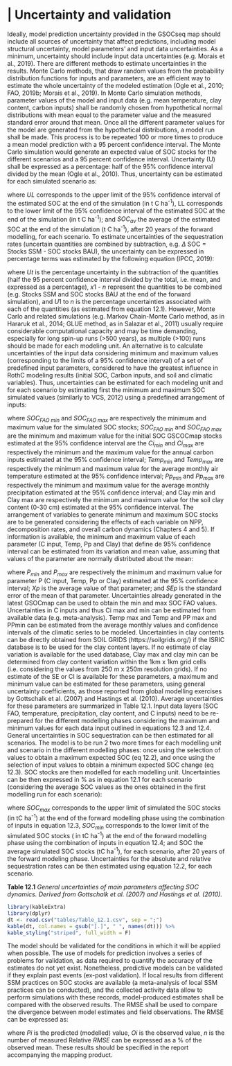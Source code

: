 # | Uncertainty and validation  

Ideally, model prediction uncertainty provided in the GSOCseq map should include all sources of uncertainty that affect predictions, including model structural uncertainty, model parameters' and input data uncertainties. As a minimum, uncertainty should include input data uncertainties (e.g. Morais et al., 2019).
There are different methods to estimate uncertainties in the results.  Monte Carlo methods, that draw random values from the probability distribution functions for inputs and parameters, are an efficient way to estimate the whole uncertainty of the modeled estimation (Ogle et al., 2010; FAO, 2019b; Morais et al., 2019). In Monte Carlo simulation methods, parameter values of the model and input data (e.g. mean temperature, clay content, carbon inputs) shall be randomly chosen from hypothetical normal distributions with mean equal to the parameter value and the measured standard error around that mean. Once all the different parameter values for the model are generated from the hypothetical distributions, a model run shall be made. This process is to be repeated 100 or more times to produce a mean model prediction with a 95 percent confidence interval. The Monte Carlo simulation would generate an expected value of SOC stocks for the different scenarios and a 95 percent confidence interval.
Uncertainty (U) shall be expressed as a percentage:  half of the 95% confidence interval divided by the mean (Ogle et al., 2010). Thus, uncertainty can be estimated for each simulated scenario as:

\begin{equation}
\tag{12.1}
U \% = \frac{100 \times (ULCI-LLC)}{2 \times SOC_{av}}
\end{equation}

where $UL$ corresponds to the upper limit of the 95% confidence interval of the estimated SOC at the end of the simulation (in t C ha^-1^), LL corresponds to the lower limit of the 95% confidence interval of the estimated SOC at the end of the simulation (in t C ha^-1^); and $SOC_{av}$ the average  of the estimated SOC at the end of the simulation (t C ha^-1^), after 20 years of the forward modelling, for each scenario.
To estimate uncertainties of the sequestration rates (uncertain quantities are combined by subtraction, e.g. $\Delta$ SOC = Stocks SSM - SOC stocks BAU), the uncertainty can be expressed in percentage terms was estimated by the following equation (IPCC, 2019):
                                                   
\begin{equation}
\tag{12.2}
Ut = \sqrt((U1X1)^2 + ... + (UnXn)^2) \\
|X1+ ... +Xn|
\end{equation}

where $Ut$ is the percentage uncertainty in the subtraction  of the quantities (half the 95 percent confidence interval divided by the total, i.e. mean, and expressed as a percentage), $x1$ - $n$  represent the  quantities to be combined (e.g. Stocks SSM  and  SOC stocks BAU at the end of the forward simulation), and  $U1$ to $n$  is the percentage uncertainties associated with each of the quantities (as estimated from equation 12.1). 
However, Monte Carlo and related simulations (e.g. Markov Chain-Monte Carlo method, as in Hararuk et al., 2014; GLUE method, as in Salazar et al., 2011) usually require considerable computational capacity and may be time demanding, especially for long spin-up runs (>500 years), as multiple (>100) runs should be made for each modeling unit. 
An alternative is to calculate uncertainties of the input data considering minimum and maximum values (corresponding to the limits of a 95% confidence interval) of a set of predefined input parameters, considered to have the greatest influence in RothC modeling results (initial SOC, Carbon inputs, and soil and climatic variables). Thus, uncertainties can be estimated for each modeling unit and for each scenario by estimating first the minimum and maximum SOC simulated values (similarly to VCS, 2012) using a predefined arrangement of inputs:
\begin{equation}
\tag{12.3}
SOC max = Model(SOC_{FAO \ max}, Ci_{max}, Temp_{min}, Pp_{max}, Clay_{max})       
\end{equation}

\begin{equation}
\tag{12.4}
  SOC min = Model(SOC_{FAO \ min}, Ci_{min}, Temp_{max}, Pp_{min}, Clay_{min})          
\end{equation}

where $SOC_{FAO \ min}$ and $SOC_{FAO \ max}$ are respectively the minimum and maximum value for the simulated SOC stocks; $SOC_{FAO \ min}$ and $SOC_{FAO \ max}$ are the minimum and maximum value for the initial SOC GSCOCmap stocks estimated at the 95% confidence interval are the $Ci_{min}$ and $Ci_{max}$  are respectively the minimum and the maximum value for the annual carbon inputs estimated at the 95% confidence interval; $Temp_{min}$ and $Temp_{max}$  are respectively the minimum and maximum value for the average monthly air temperature estimated at the 95% confidence interval; $Pp_{min}$ and $Pp_{max}$ are respectively the minimum and  maximum value for the average monthly precipitation estimated at the 95% confidence interval; and Clay min and Clay max  are respectively the minimum and maximum value for the soil clay content (0-30 cm) estimated at the 95% confidence interval. The arrangement of variables to generate minimum and maximum SOC stocks  are to be generated considering the effects of each variable on NPP, decomposition rates, and overall carbon dynamics (Chapters 4 and 5).
If information is available, the minimum and maximum value of each parameter (C input, Temp, Pp and Clay) that define de 95% confidence interval can be estimated from its variation and mean value, assuming that values of the parameter are normally distributed about the mean:

\begin{equation}
\tag{12.5}
P_{min} = Xp - 1.96 \times SEp 
\end{equation}

\begin{equation}
\tag{12.6}
P_{max} = Xp - 1.96 \times SEp 
\end{equation}

where $P_{min}$ and  $P_{max}$ are respectively the minimum and maximum value for parameter P (C input, Temp, Pp or Clay) estimated at the 95% confidence interval; $Xp$ is the average value of that parameter; and $SEp$ is the standard error of the mean of that parameter.
Uncertainties already generated in the latest GSOCmap can be used to obtain the min and max SOC FAO values. Uncertainties in C inputs and thus Ci max and min can be estimated from available data (e.g. meta-analysis). Temp max and Temp and PP max and PPmin can be estimated from the average monthly values and confidence intervals of the climatic series to be modeled. Uncertainties in clay contents can be directly obtained from SOIL GRIDS (https://soilgrids.org/) if the ISRIC database is to be used for the clay content layers. If no estimate of clay variation is available for the used database, Clay max and clay min can be determined from clay content variation within the 1km x 1km grid cells (i.e. considering the values from 250 m x 250m resolution grids). 
If no estimate of the SE or CI is available for these parameters, a maximum and minimum value can be estimated for these parameters, using  general uncertainty coefficients, as those reported from global modelling exercises by Gottschalk et al. (2007) and Hastings et al. (2010). Average uncertainties for these parameters are summarized in Table 12.1.
Input data layers (SOC FAO, temperature, precipitation, clay content, and C inputs) need to be re-prepared for the different modelling phases considering the maximum and minimum values for each data input outlined in equations 12.3 and 12.4. 
General uncertainties in SOC sequestration can be then estimated for  all scenarios. The model is to be run 2 two more times for each modelling unit and scenario in the different modelling phases: once using the selection of values to obtain a maximum expected  SOC (eq 12.2), and once using the selection of input values to obtain a minimum expected SOC change  (eq 12.3). SOC stocks  are then modelled for each modelling unit.  Uncertainties can be then expressed in % as in equation 12.1 for each scenario (considering the average SOC values as the ones obtained in the first modelling run for each scenario):

\begin{equation}
\tag{12.7}
U \%=\frac{100 \times (SOC_{max} - SOC_{min})}{2 \times SOC}	
\end{equation}	


where $SOC_{max}$ corresponds to the upper limit of simulated the SOC stocks (in tC ha^-1^) at the end of the forward modelling phase using the combination of inputs in equation 12.3, $SOC_{min}$ corresponds to the lower limit of the simulated SOC stocks ( in tC ha^-1^) at the end of the forward modelling phase using the combination of inputs in equation 12.4; and SOC the average simulated SOC stocks (tC ha^-1^),  for each scenario, after 20 years of the forward modeling phase. Uncertainties for the absolute and relative sequestration rates can be then estimated using equation 12.2, for each scenario. 

**Table 12.1** *General uncertainties of main parameters affecting SOC dynamics. Derived from Gottschalk et al. (2007) and Hastings et al. (2010).*

```r
library(kableExtra)
library(dplyr)
dt <- read.csv("tables/Table_12.1.csv", sep = ";")
kable(dt, col.names = gsub("[.]", " ", names(dt))) %>%
kable_styling("striped", full_width = F)
```
The model should be validated for the conditions in which it will be applied when possible. The use of models for prediction involves a series of problems for validation, as data required to quantify the accuracy of the estimates do not yet exist. Nonetheless, predictive models can be validated if they explain past events (ex-post validation). If local results from different SSM practices on SOC stocks are available (a meta-analysis of local SSM practices can be conducted), and the collected activity data allow to perform simulations with these records, model-produced estimates shall be compared with the observed results. The RMSE shall be used to compare the divergence between model estimates and field observations. The RMSE can be expressed as:

\begin{equation}
\tag{12.8}
RMSE = \frac{\sqrt(\sum_{i=1}^n (0_i - P_i)^2)}{n}
\end{equation}

where $Pi$ is the predicted (modelled) value, $Oi$ is the observed value, $n$ is the number of measured
Relative $RMSE$ can be expressed as a % of the observed mean. These results should be specified in the report accompanying the mapping product.

